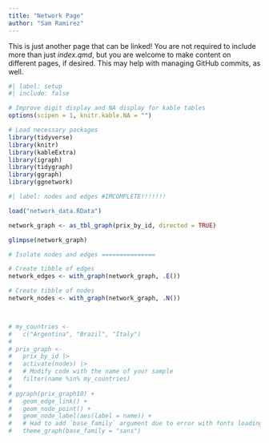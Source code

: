 ```yaml
---
title: "Network Page"
author: "Sam Ramirez"
---
```


This is just another page that can be linked! You are not required to include more than just *index.qmd*, but you are welcome to make content on different pages, if desired. This may help with managing GitHub commits, as well.

```r
#| label: setup
#| include: false

# Improve digit display and NA display for kable tables
options(scipen = 1, knitr.kable.NA = "")

# Load necessary packages
library(tidyverse)
library(knitr)
library(kableExtra)
library(igraph)
library(tidygraph)
library(ggraph)
library(ggnetwork)
```



```r
#| label: nodes and edges #IMCOMPLETE!!!!!!!

load("network_data.RData")

network_graph <- as_tbl_graph(prix_by_id, directed = TRUE)

glimpse(network_graph)

# Isolate nodes and edges ===============

# Create tibble of edges
network_edges <- with_graph(network_graph, .E()) 

# Create tibble of nodes
network_nodes <- with_graph(network_graph, .N()) 



# my_countries <- 
#   c("Argentina", "Brazil", "Italy")
# 
# prix_graph <-
#   prix_by_id |> 
#   activate(nodes) |>
#   # Modify code with the name of your sample
#   filter(name %in% my_countries)
# 
# ggraph(prix_graph10) + 
#   geom_edge_link() +
#   geom_node_point() +
#   geom_node_label(aes(label = name)) +
#   # Had to add `base_family` argument due to error with fonts loading for PDF
#   theme_graph(base_family = "sans") 


```

